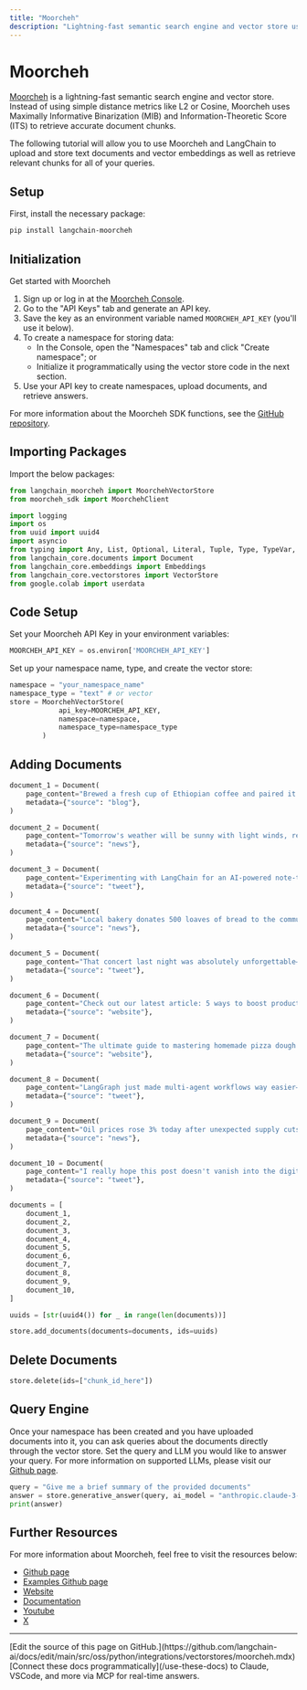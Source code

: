 ```yaml
---
title: "Moorcheh"
description: "Lightning-fast semantic search engine and vector store using Maximally Informative Binarization (MIB) and Information-Theoretic Score (ITS)"
---
```


# Moorcheh

[Moorcheh](https://www.moorcheh.ai/) is a lightning-fast semantic search engine and vector store. Instead of using simple distance metrics like L2 or Cosine, Moorcheh uses Maximally Informative Binarization (MIB) and Information-Theoretic Score (ITS) to retrieve accurate document chunks.

The following tutorial will allow you to use Moorcheh and LangChain to upload and store text documents and vector embeddings as well as retrieve relevant chunks for all of your queries.

## Setup

First, install the necessary package:

```bash
pip install langchain-moorcheh
```

## Initialization

Get started with Moorcheh

1. Sign up or log in at the [Moorcheh Console](https://console.moorcheh.ai/).
2. Go to the "API Keys" tab and generate an API key.
3. Save the key as an environment variable named `MOORCHEH_API_KEY` (you'll use it below).
4. To create a namespace for storing data:
   - In the Console, open the "Namespaces" tab and click "Create namespace"; or
   - Initialize it programmatically using the vector store code in the next section.
5. Use your API key to create namespaces, upload documents, and retrieve answers.

For more information about the Moorcheh SDK functions, see the [GitHub repository](https://github.com/moorcheh-ai/moorcheh-python-sdk).

## Importing Packages

Import the below packages:

```python
from langchain_moorcheh import MoorchehVectorStore
from moorcheh_sdk import MoorchehClient

import logging
import os
from uuid import uuid4
import asyncio
from typing import Any, List, Optional, Literal, Tuple, Type, TypeVar, Sequence
from langchain_core.documents import Document
from langchain_core.embeddings import Embeddings
from langchain_core.vectorstores import VectorStore
from google.colab import userdata
```

## Code Setup

Set your Moorcheh API Key in your environment variables:

```python
MOORCHEH_API_KEY = os.environ['MOORCHEH_API_KEY']
```

Set up your namespace name, type, and create the vector store:

```python
namespace = "your_namespace_name"
namespace_type = "text" # or vector
store = MoorchehVectorStore(
            api_key=MOORCHEH_API_KEY,
            namespace=namespace,
            namespace_type=namespace_type
        )
```

## Adding Documents

```python
document_1 = Document(
    page_content="Brewed a fresh cup of Ethiopian coffee and paired it with a warm croissant.",
    metadata={"source": "blog"},
)

document_2 = Document(
    page_content="Tomorrow's weather will be sunny with light winds, reaching a high of 78°F.",
    metadata={"source": "news"},
)

document_3 = Document(
    page_content="Experimenting with LangChain for an AI-powered note-taking assistant!",
    metadata={"source": "tweet"},
)

document_4 = Document(
    page_content="Local bakery donates 500 loaves of bread to the community food bank.",
    metadata={"source": "news"},
)

document_5 = Document(
    page_content="That concert last night was absolutely unforgettable—what a performance!",
    metadata={"source": "tweet"},
)

document_6 = Document(
    page_content="Check out our latest article: 5 ways to boost productivity while working from home.",
    metadata={"source": "website"},
)

document_7 = Document(
    page_content="The ultimate guide to mastering homemade pizza dough.",
    metadata={"source": "website"},
)

document_8 = Document(
    page_content="LangGraph just made multi-agent workflows way easier—seriously impressive!",
    metadata={"source": "tweet"},
)

document_9 = Document(
    page_content="Oil prices rose 3% today after unexpected supply cuts from major exporters.",
    metadata={"source": "news"},
)

document_10 = Document(
    page_content="I really hope this post doesn't vanish into the digital void…",
    metadata={"source": "tweet"},
)

documents = [
    document_1,
    document_2,
    document_3,
    document_4,
    document_5,
    document_6,
    document_7,
    document_8,
    document_9,
    document_10,
]

uuids = [str(uuid4()) for _ in range(len(documents))]

store.add_documents(documents=documents, ids=uuids)
```

## Delete Documents

```python
store.delete(ids=["chunk_id_here"])
```

## Query Engine

Once your namespace has been created and you have uploaded documents into it, you can ask queries about the documents directly through the vector store. Set the query and LLM you would like to answer your query. For more information on supported LLMs, please visit our [Github page](https://github.com/moorcheh-ai/moorcheh-python-sdk).

```python
query = "Give me a brief summary of the provided documents"
answer = store.generative_answer(query, ai_model = "anthropic.claude-3-7-sonnet-20250219-v1:0")
print(answer)
```

## Further Resources

For more information about Moorcheh, feel free to visit the resources below:

*   [Github page](https://github.com/moorcheh-ai/moorcheh-python-sdk)
*   [Examples Github page](https://github.com/moorcheh-ai/moorcheh-examples)
*   [Website](https://www.moorcheh.ai/)
*   [Documentation](https://console.moorcheh.ai/docs)
*   [Youtube](https://www.youtube.com/@moorchehai)
*   [X](https://x.com/moorcheh_ai)

---

<Callout icon="pen-to-square" iconType="regular">
    [Edit the source of this page on GitHub.](https://github.com/langchain-ai/docs/edit/main/src/oss/python/integrations/vectorstores/moorcheh.mdx)
</Callout>
<Tip icon="terminal" iconType="regular">
    [Connect these docs programmatically](/use-these-docs) to Claude, VSCode, and more via MCP for    real-time answers.
</Tip>
